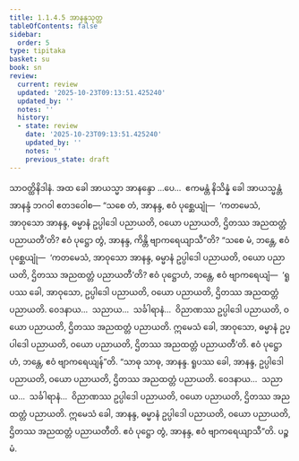```yaml
---
title: 1.1.4.5 အာနန္ဒသုတ္တ
tableOfContents: false
sidebar:
  order: 5
type: tipitaka
basket: su
book: sn
review:
  current: review
  updated: '2025-10-23T09:13:51.425240'
  updated_by: ''
  notes: ''
  history:
  - state: review
    date: '2025-10-23T09:13:51.425240'
    updated_by: ''
    notes: ''
    previous_state: draft
---
```



<ReviewStatus review={frontmatter.review} showDetails={true} />

<HypothesisAnnotation frontmatter={frontmatter} />

<DynamicBreadcrumb />

<Division number="37" book="sn" e="ch" v="18" p="285">

<Paragraph number="169" book="sn">
သာဝတ္ထိနိဒါနံ. အထ ခေါ အာယသ္မာ အာနန္ဒော …ပေ…  ဧကမန္တံ နိသိန္နံ ခေါ အာယသ္မန္တံ အာနန္ဒံ ဘဂဝါ ဧတဒဝေါစ—
</Paragraph>

<Paragraph number="170" book="sn">
“သစေ တံ, အာနန္ဒ, ဧဝံ ပုစ္ဆေယျုံ—  ‘ကတမေသံ, အာဝုသော အာနန္ဒ, ဓမ္မာနံ ဥပ္ပါဒေါ ပညာယတိ, ဝယော ပညာယတိ, ဌိတဿ အညထတ္တံ ပညာယတီ’တိ? ဧဝံ ပုဋ္ဌော တွံ, အာနန္ဒ, ကိန္တိ ဗျာကရေယျာသီ”တိ? “သစေ မံ, ဘန္တေ, ဧဝံ ပုစ္ဆေယျုံ—  ‘ကတမေသံ, အာဝုသော အာနန္ဒ, ဓမ္မာနံ ဥပ္ပါဒေါ ပညာယတိ, ဝယော ပညာယတိ, ဌိတဿ အညထတ္တံ ပညာယတီ’တိ? ဧဝံ ပုဋ္ဌောဟံ, ဘန္တေ, ဧဝံ ဗျာကရေယျံ—  ‘ရူပဿ ခေါ, အာဝုသော, ဥပ္ပါဒေါ ပညာယတိ, ဝယော ပညာယတိ, ဌိတဿ အညထတ္တံ ပညာယတိ. ဝေဒနာယ…  သညာယ…  သင်္ခါရာနံ…  ဝိညာဏဿ ဥပ္ပါဒေါ ပညာယတိ, ဝယော ပညာယတိ, ဌိတဿ အညထတ္တံ ပညာယတိ. ဣမေသံ ခေါ, အာဝုသော, ဓမ္မာနံ ဥပ္ပါဒေါ ပညာယတိ, ဝယော ပညာယတိ, ဌိတဿ အညထတ္တံ ပညာယတီ’တိ. ဧဝံ ပုဋ္ဌောဟံ, ဘန္တေ, ဧဝံ ဗျာကရေယျန်”တိ.
</Paragraph>

<Paragraph number="171" book="sn">
“သာဓု သာဓု, အာနန္ဒ. ရူပဿ ခေါ, အာနန္ဒ, ဥပ္ပါဒေါ ပညာယတိ, ဝယော ပညာယတိ, ဌိတဿ အညထတ္တံ ပညာယတိ. ဝေဒနာယ…  သညာယ…  သင်္ခါရာနံ…  ဝိညာဏဿ ဥပ္ပါဒေါ ပညာယတိ, ဝယော ပညာယတိ, ဌိတဿ အညထတ္တံ ပညာယတိ. ဣမေသံ ခေါ, အာနန္ဒ, ဓမ္မာနံ ဥပ္ပါဒေါ ပညာယတိ, ဝယော ပညာယတိ, ဌိတဿ အညထတ္တံ ပညာယတီတိ. ဧဝံ ပုဋ္ဌော တွံ, အာနန္ဒ, ဧဝံ ဗျာကရေယျာသီ”တိ.

</Paragraph>
</Division>

<Paragraph number="172" type="center" book="sn">
ပဉ္စမံ.
</Paragraph>